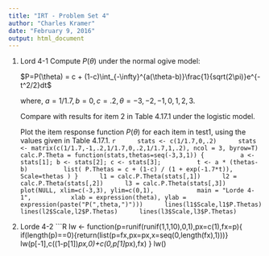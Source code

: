 ```yaml
---
title: "IRT - Problem Set 4"
author: "Charles Kramer"
date: "February 9, 2016"
output: html_document
---
```


1. Lord 4-1
    Compute $P(\theta)$ under the normal ogive model:
    
    $P=P(\theta) = c + (1-c)\int_{-\infty}^{a(\theta-b)}\frac{1}{sqrt(2\pi)}e^{-t^2/2}dt$
        
    where, $a=1/1.7,b=0,c=.2, \theta = -3, -2, -1, 0, 1, 2, 3$.
    
    Compare with results for item 2 in Table 4.17.1 under the logistic model.  
    
    Plot the item response function $P(\theta)$ for each item in test1, using the values given in Table 4.17.1.
    ```r
        stats <- c(1/1.7,0,.2)
        stats <- matrix(c(1/1.7,-1,.2,1/1.7,0,.2,1/1.7,1,.2), ncol = 3, byrow=T)
        calc.P.Theta = function(stats,thetas=seq(-3,3,1)) {
            a <- stats[1]; b <- stats[2]; c <- stats[3];
            t <- a * (thetas-b)
            list( P.Thetas = c + (1-c) / (1 + exp(-1.7*t)), Scale=thetas ) }
        l1 = calc.P.Theta(stats[,1])
        l2 = calc.P.Theta(stats[,2])
        l3 = calc.P.Theta(stats[,3])
        plot(NULL, xlim=c(-3,3), ylim=c(0,1), 
             main = "Lorde 4-1",
             xlab = expression(theta), ylab = expression(paste("P(",theta,")")))
        lines(l1$Scale,l1$P.Thetas)
        lines(l2$Scale,l2$P.Thetas)
        lines(l3$Scale,l3$P.Thetas)
    ```
    
2. Lorde 4-2
```R
lw <- function(p=runif(runif(1,1,10),0,1),px=c(1),fx=p){
    if(length(p)==0){return(list(p=fx,px=px,x=seq(0,length(fx),1)))}
    lw(p[-1],c((1-p[1])*px,0)+c(0,p[1]*px),fx)
}
lw()
